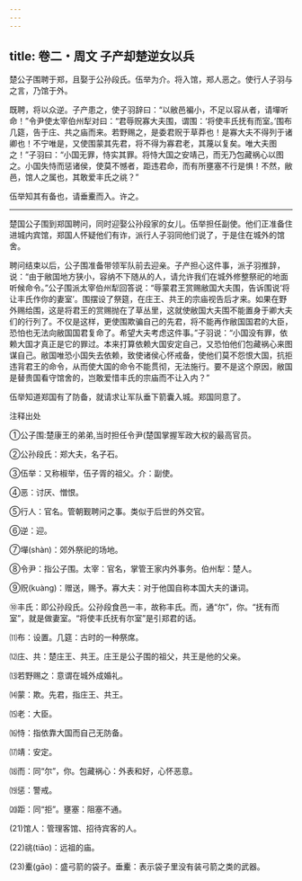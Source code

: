 ```yaml
---
---
---
```

title: 卷二・周文 子产却楚逆女以兵
---

楚公子围聘于郑，且娶于公孙段氏。伍举为介。将入馆，郑人恶之。使行人子羽与之言，乃馆于外。

既聘，将以众逆。子产患之，使子羽辞曰：“以敝邑褊小，不足以容从者，请墠听命！”令尹使太宰伯州犁对曰：“君辱贶寡大夫围，谓围：‘将使丰氏抚有而室。’围布几筵，告于庄、共之庙而来。若野赐之，是委君贶于草莽也！是寡大夫不得列于诸卿也！不宁唯是，又使围蒙其先君，将不得为寡君老，其蔑以复矣。唯大夫图之！”子羽曰：“小国无罪，恃实其罪。将恃大国之安靖己，而无乃包藏祸心以图之。小国失恃而惩诸侯，使莫不憾者，距违君命，而有所壅塞不行是惧！不然，敝邑，馆人之属也，其敢爱丰氏之祧？”

伍举知其有备也，请垂櫜而入。许之。

----------------

楚国公子围到郑国聘问，同时迎娶公孙段家的女儿。伍举担任副使。他们正准备住进城内宾馆，郑国人怀疑他们有诈，派行人子羽同他们说了，于是住在城外的馆舍。

聘问结束以后，公子围准备带领军队前去迎亲。子产担心这件事，派子羽推辞，说：“由于敝国地方狭小，容纳不下随从的人，请允许我们在城外修整祭祀的地面听候命令。”公子围派太宰伯州犁回答说：“辱蒙君王赏赐敝国大夫围，告诉围说‘将让丰氏作你的妻室’。围摆设了祭筵，在庄王、共王的宗庙视告后才来。如果在野外赐给围，这是将君王的赏赐抛在了草丛里，这就使敝国大夫围不能置身于卿大夫们的行列了。不仅是这样，更使围欺骗自己的先君，将不能再作敝国国君的大臣，恐怕也无法向敝国国君复命了。希望大夫考虑这件事。”子羽说：“小国没有罪，依赖大国才真正是它的罪过。本来打算依赖大国安定自己，又恐怕他们包藏祸心来图谋自己。敝国唯恐小国失去依赖，致使诸侯心怀戒备，使他们莫不怨恨大国，抗拒违背君王的命令，从而使大国的命令不能贯彻，无法施行。要不是这个原因，敝国是替贵国看守馆舍的，岂敢爱惜丰氏的宗庙而不让入内？”

伍举知道郑国有了防备，就请求让军队垂下箭囊入城。郑国同意了。

注释出处

①公子围:楚康王的弟弟,当时担任令尹(楚国掌握军政大权的最高官员。

②公孙段氏：郑大夫，名子石。

③伍举：又称椒举，伍子胥的祖父。介：副使。

④恶：讨厌、憎恨。

⑤行人：官名。管朝觐聘问之事。类似于后世的外交官。

⑥逆：迎。

⑦墠(shàn)：郊外祭祀的场地。

⑧令尹：指公子围。太宰：官名，掌管王家内外事务。伯州犁：楚人。

⑨贶(kuàng)：赠送，赐予。寡大夫：对于他国自称本国大夫的谦词。

⑩丰氏：即公孙段氏。公孙段食邑一丰，故称丰氏。而，通“尔”，你。“抚有而室”，就是做妻室。“将使丰氏抚有尔室”是引郑君的话。

⑾布：设置。几筵：古时的一种祭席。

⑿庄、共：楚庄王、共王。庄王是公子围的祖父，共王是他的父亲。

⒀若野赐之：意谓在城外成婚礼。

⒁蒙：欺。先君，指庄王、共王。

⒂老：大臣。

⒃恃：指依靠大国而自己无防备。

⒄靖：安定。

⒅而：同“尔”，你。包藏祸心：外表和好，心怀恶意。

⒆惩：警戒。

⒇距：同“拒”。壅塞：阻塞不通。

(21)馆人：管理客馆、招待宾客的人。

(22)祧(tiāo)：远祖的庙。

(23)櫜(gāo)：盛弓箭的袋子。垂櫜：表示袋子里没有装弓箭之类的武器。

